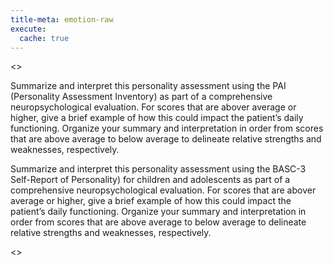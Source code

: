 ```yaml
---
title-meta: emotion-raw
execute:
  cache: true
---
```


<<PROMPT>>

Summarize and interpret this personality assessment using the PAI (Personality
Assessment Inventory) as part of a comprehensive neuropsychological evaluation.
For scores that are abover average or higher, give a brief example of
how this could impact the patient's daily functioning. Organize your
summary and interpretation in order from scores that are above average to below average
to delineate relative strengths and weaknesses, respectively.

Summarize and interpret this personality assessment using the BASC-3 Self-Report
of Personality) for children and adolescents as part of a comprehensive neuropsychological evaluation.
For scores that are abover average or higher, give a brief example of
how this could impact the patient's daily functioning. Organize your
summary and interpretation in order from scores that are above average to below average
to delineate relative strengths and weaknesses, respectively.

<<START>>
